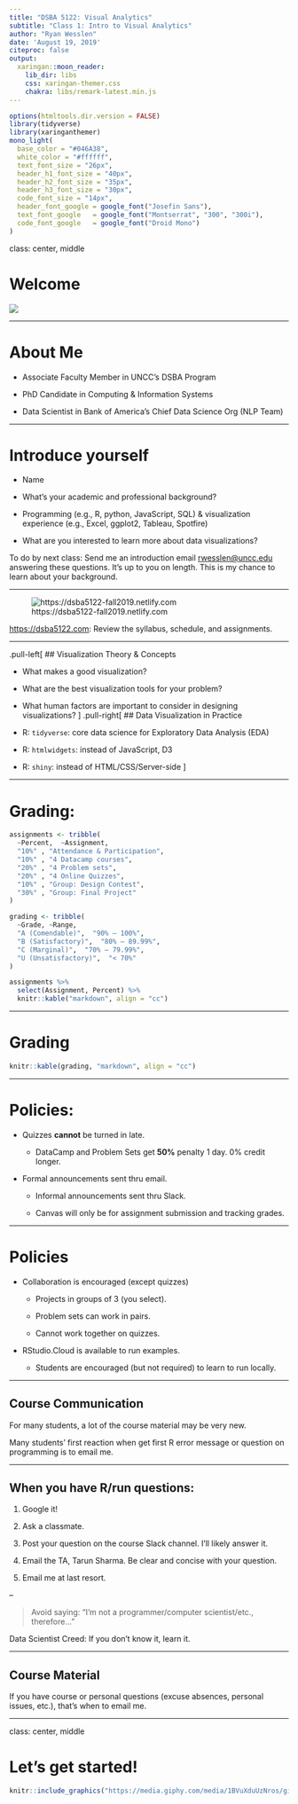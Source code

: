 ```yaml
---
title: "DSBA 5122: Visual Analytics"
subtitle: "Class 1: Intro to Visual Analytics"  
author: "Ryan Wesslen"
date: 'August 19, 2019'
citeproc: false
output:
  xaringan::moon_reader:
    lib_dir: libs
    css: xaringan-themer.css
    chakra: libs/remark-latest.min.js
---
```


```r
options(htmltools.dir.version = FALSE)
library(tidyverse)
library(xaringanthemer)
mono_light(
  base_color = "#046A38",
  white_color = "#ffffff",
  text_font_size = "26px",
  header_h1_font_size = "40px",
  header_h2_font_size = "35px", 
  header_h3_font_size = "30px",
  code_font_size = "14px",
  header_font_google = google_font("Josefin Sans"),
  text_font_google   = google_font("Montserrat", "300", "300i"),
  code_font_google   = google_font("Droid Mono")
)
```

class: center, middle

# Welcome

![](../images/slides/01-class/welcome.gif)

---

# About Me

- Associate Faculty Member in UNCC's DSBA Program

- PhD Candidate in Computing & Information Systems

- Data Scientist in Bank of America's Chief Data Science Org (NLP Team)

---

# Introduce yourself

- Name

- What's your academic and professional background?

- Programming (e.g., R, python, JavaScript, SQL) & visualization experience (e.g., Excel, ggplot2, Tableau, Spotfire)

- What are you interested to learn more about data visualizations?

To do by next class: Send me an introduction email <rwesslen@uncc.edu> answering these questions. It's up to you on length. This is my chance to learn about your background.

---

![https://dsba5122-fall2019.netlify.com](../images/slides/01-class/course-site.png)

<https://dsba5122.com>: Review the syllabus, schedule, and assignments.

---

.pull-left[
## Visualization Theory & Concepts

- What makes a good visualization?

- What are the best visualization tools for your problem?

- What human factors are important to consider in designing visualizations?
]
.pull-right[
## Data Visualization in Practice

- R: `tidyverse`: core data science for Exploratory Data Analysis (EDA)

- R: `htmlwidgets`: instead of JavaScript, D3

- R: `shiny`: instead of HTML/CSS/Server-side
]

---

# Grading:

```r
assignments <- tribble(
  ~Percent,  ~Assignment,
  "10%" , "Attendance & Participation",
  "10%" , "4 Datacamp courses",
  "20%" , "4 Problem sets",
  "20%" , "4 Online Quizzes",
  "10%" , "Group: Design Contest",
  "30%" , "Group: Final Project"
) 

grading <- tribble(
  ~Grade, ~Range,
  "A (Comendable)",  "90% – 100%", 
  "B (Satisfactory)",  "80% – 89.99%", 
  "C (Marginal)",  "70% – 79.99%",
  "U (Unsatisfactory)",  "< 70%"
)
```

```r
assignments %>% 
  select(Assignment, Percent) %>%
  knitr::kable("markdown", align = "cc")
```

---

# Grading

```r
knitr::kable(grading, "markdown", align = "cc")
```

---

# Policies:

* Quizzes **cannot** be turned in late.

  - DataCamp and Problem Sets get **50%** penalty 1 day. 0% credit longer.

* Formal announcements sent thru email.

  - Informal announcements sent thru Slack.
  
  - Canvas will only be for assignment submission and tracking grades.
  
---

# Policies

* Collaboration is encouraged (except quizzes)
  
  - Projects in groups of 3 (you select).
  
  - Problem sets can work in pairs.
  
  - Cannot work together on quizzes.
  
* RStudio.Cloud is available to run examples.
  
  - Students are encouraged (but not required) to learn to run locally.

---

## Course Communication

For many students, a lot of the course material may be very new. 

Many students' first reaction when get first R error message or question on programming is to email me.

---

## When you have R/run questions:

1. Google it!

2. Ask a classmate.

3. Post your question on the course Slack channel. I'll likely answer it.

4. Email the TA, Tarun Sharma. Be clear and concise with your question.

5. Email me at last resort.

--

> Avoid saying: "I'm not a programmer/computer scientist/etc., therefore..."

Data Scientist Creed: If you don't know it, learn it.

---

## Course Material

If you have course or personal questions (excuse absences, personal issues, etc.), that's when to email me. 

---

class: center, middle

# Let's get started!

```r
knitr::include_graphics("https://media.giphy.com/media/1BVuXduUzNros/giphy.gif")
```


